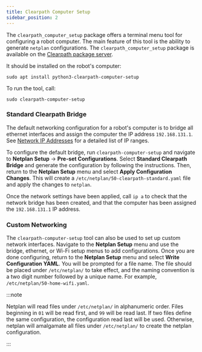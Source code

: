 ```yaml
---
title: Clearpath Computer Setup
sidebar_position: 2
---
```


The `clearpath_computer_setup` package offers a terminal menu tool for configuring a robot computer. The main feature of this tool is the ability to generate
`netplan` configurations. The `clearpath_computer_setup` package is available on the [Clearpath package server](../installation/robot.mdx#clearpath-package-server).

It should be installed on the robot's computer:

```
sudo apt install python3-clearpath-computer-setup
```

To run the tool, call:

```
sudo clearpath-computer-setup
```

### Standard Clearpath Bridge

The default networking configuration for a robot's computer is to bridge all ethernet interfaces and assign the computer the IP address `192.168.131.1`. See [Network IP Addresses](./network_ip_addresses.mdx) for a detailed list of IP ranges.

To configure the default bridge, run `clearpath-computer-setup` and navigate to **Netplan Setup** -> **Pre-set Configurations**. Select **Standard Clearpath Bridge** and generate the configuration by following the instructions. Then, return to the **Netplan Setup** menu and select **Apply Configuration Changes**.
This will create a `/etc/netplan/50-clearpath-standard.yaml` file and apply the changes to `netplan`.

Once the network settings have been applied, call `ip a` to check that the network bridge has been created, and that the computer has been assigned the `192.168.131.1` IP address.

### Custom Networking

The `clearpath-computer-setup` tool can also be used to set up custom network interfaces. Navigate to the **Netplan Setup** menu and use the bridge, ethernet, or Wi-Fi setup menus to add configurations. Once you are done configuring, return to the **Netplan Setup** menu and select **Write Configuration YAML**. You will be prompted for a file name. The file should be placed under `/etc/netplan/` to take effect, and the naming convention is a two digit number followed by a unique name. For example, `/etc/netplan/50-home-wifi.yaml`.

:::note

Netplan will read files under `/etc/netplan/` in alphanumeric order. Files beginning in `01` will be read first, and `99` will be read last.
If two files define the same configuration, the configuration read last will be used. Otherwise, netplan will amalgamate all files under `/etc/netplan/` to create the netplan configuration.

:::
